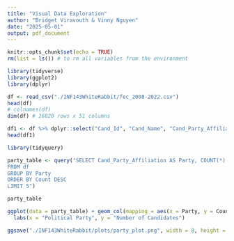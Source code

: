 ```yaml
---
title: "Visual Data Exploration"
author: "Bridget Viravouth & Vinny Nguyen"
date: "2025-05-01"
output: pdf_document
---
```


```r
knitr::opts_chunk$set(echo = TRUE)
rm(list = ls()) # to rm all variables from the environment

library(tidyverse)
library(ggplot2)
library(dplyr)
```

```r
df <- read_csv("./INF143WhiteRabbit/fec_2008-2022.csv")
head(df)
# colnames(df)
dim(df) # 26828 rows x 51 columns
```

```r
df1 <- df %>% dplyr::select("Cand_Id", "Cand_Name", "Cand_Party_Affiliation")
head(df1)
```

```r
library(tidyquery)

party_table <- query("SELECT Cand_Party_Affiliation AS Party, COUNT(*) AS Count
FROM df
GROUP BY Party
ORDER BY Count DESC
LIMIT 5")

party_table

ggplot(data = party_table) + geom_col(mapping = aes(x = Party, y = Count, fill = Party)) +
  labs(x = "Political Party", y = "Number of Candidates")

ggsave("./INF143WhiteRabbit/plots/party_plot.png", width = 8, height = 6, dpi = 300)
```